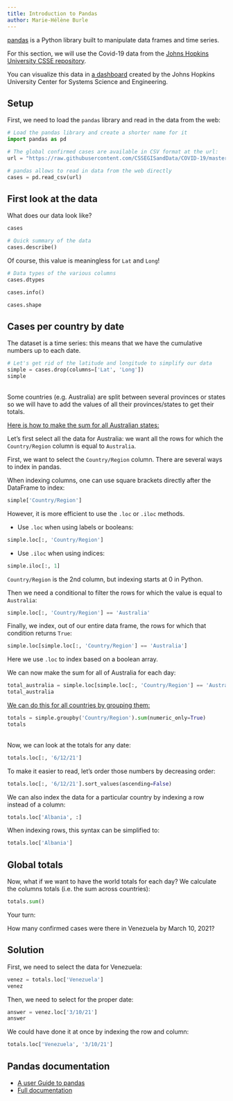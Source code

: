 ```yaml
---
title: Introduction to Pandas
author: Marie-Hélène Burle
---
```


:::{.def}

[pandas](https://pandas.pydata.org/) is a Python library built to manipulate data frames and time series.

:::

For this section, we will use the Covid-19 data from the [Johns Hopkins University CSSE repository](https://github.com/CSSEGISandData/COVID-19).

You can visualize this data in [a dashboard](https://www.arcgis.com/apps/dashboards/bda7594740fd40299423467b48e9ecf6) created by the Johns Hopkins University Center for Systems Science and Engineering.

## Setup

First, we need to load the `pandas` library and read in the data from the web:

```python
# Load the pandas library and create a shorter name for it
import pandas as pd

# The global confirmed cases are available in CSV format at the url:
url = "https://raw.githubusercontent.com/CSSEGISandData/COVID-19/master/csse_covid_19_data/csse_covid_19_time_series/time_series_covid19_confirmed_global.csv"

# pandas allows to read in data from the web directly
cases = pd.read_csv(url)
```

## First look at the data

What does our data look like?

```python
cases
```

```python
# Quick summary of the data
cases.describe()
```

:::{.note}

Of course, this value is meaningless for `Lat` and `Long`!

:::

```python
# Data types of the various columns
cases.dtypes
```

```python
cases.info()
```

```python
cases.shape
```

## Cases per country by date

The dataset is a time series: this means that we have the cumulative numbers up to each date.

```python
# Let's get rid of the latitude and longitude to simplify our data
simple = cases.drop(columns=['Lat', 'Long'])
simple
```
<br>
Some countries (e.g. Australia) are split between several provinces or states so we will have to add the values of all their provinces/states to get their totals.

[Here is how to make the sum for all Australian states:]{.underline}

Let's first select all the data for Australia: we want all the rows for which the `Country/Region` column is equal to `Australia`.

First, we want to select the `Country/Region` column. There are several ways to index in pandas.

When indexing columns, one can use square brackets directly after the DataFrame to index:

```python
simple['Country/Region']
```

However, it is more efficient to use the `.loc` or `.iloc` methods.

- Use `.loc` when using labels or booleans:

```python
simple.loc[:, 'Country/Region']
```

-  Use `.iloc` when using indices:

```python
simple.iloc[:, 1]
```

:::{.note}

`Country/Region` is the 2nd column, but indexing starts at 0 in Python.

:::

Then we need a conditional to filter the rows for which the value is equal to `Australia`:

```python
simple.loc[:, 'Country/Region'] == 'Australia'
```

Finally, we index, out of our entire data frame, the rows for which that condition returns `True`:

```python
simple.loc[simple.loc[:, 'Country/Region'] == 'Australia']
```

:::{.note}

Here we use `.loc` to index based on a boolean array.

:::

We can now make the sum for all of Australia for each day:

```python
total_australia = simple.loc[simple.loc[:, 'Country/Region'] == 'Australia'].sum(numeric_only=True)
total_australia
```

[We can do this for all countries by grouping them:]{.underline}

```python
totals = simple.groupby('Country/Region').sum(numeric_only=True)
totals
```
<br>
Now, we can look at the totals for any date:

```python
totals.loc[:, '6/12/21']
```

To make it easier to read, let's order those numbers by decreasing order:

```python
totals.loc[:, '6/12/21'].sort_values(ascending=False)
```

We can also index the data for a particular country by indexing a row instead of a column:

```python
totals.loc['Albania', :]
```

When indexing rows, this syntax can be simplified to:

```python
totals.loc['Albania']
```

## Global totals

Now, what if we want to have the world totals for each day? We calculate the columns totals (i.e. the sum across countries):

```python
totals.sum()
```

:::{.exo}

:::{.yourturn}

Your turn:

:::

How many confirmed cases were there in Venezuela by March 10, 2021?

:::

:::{.callout collapse="true"}

## Solution

First, we need to select the data for Venezuela:

```python
venez = totals.loc['Venezuela']
venez
```

Then, we need to select for the proper date:

```python
answer = venez.loc['3/10/21']
answer
```

We could have done it at once by indexing the row and column:

```python
totals.loc['Venezuela', '3/10/21']
```

:::

## Pandas documentation

- [A user Guide to pandas](https://pandas.pydata.org/docs/user_guide/index.html)
- [Full documentation](https://pandas.pydata.org/pandas-docs/stable/reference/index.html)
